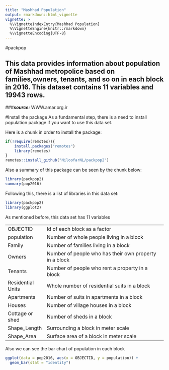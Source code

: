 ```yaml
---
title: "Mashhad Population"
output: rmarkdown::html_vignette
vignette: >
  %\VignetteIndexEntry{Mashhad Population}
  %\VignetteEngine{knitr::rmarkdown}
  %\VignetteEncoding{UTF-8}
---
```

#packpop

## This data provides information about population of Mashhad metropolice based on families,owners, tenants, and so on in each block in 2016. This dataset contains 11 variables and 19943 rows.

###***source:*** WWW.amar.org.ir

#Install the package
As a fundamental step, there is a need to install population package if you want to use this data set.

Here is a chunk in order to install the package:

```r
if(!require(remotes)){
    install.packages("remotes")
    library(remotes)
}
remotes::install_github("NiloofarNL/packpop2")
```


Also a summary of this package can be seen by the chunk below:

```r
library(packpop2)
summary(pop2016)

```


Following this, there is a list of libraries in this data set:
```r
library(packpop2)
library(ggplot2)

```

As mentioned before, this data set has 11 variables 

+---------------+---------------------------------------------------------+
|OBJECTID       |Id of each block as a factor                             |
|               |                                                         |
+---------------+---------------------------------------------------------+
| population    |Number of whole people living in a block                 |
|               |                                                         |
+---------------+---------------------------------------------------------+
| Family        |Number of families living in a block                     |
|               |                                                         |
+---------------+---------------------------------------------------------+
|Owners         |Number of people who has their own property in a block   |
|               |                                                         |
+---------------+---------------------------------------------------------+
|Tenants        |Number of people who rent a property in a block          |
|               |                                                         |
+---------------+---------------------------------------------------------+
|Residential    |Whole number of residential suits in a block             |
|Units          |                                                         |
+---------------+---------------------------------------------------------+
|Apartments     |Number of suits in apartments in a block                 |
|               |                                                         |      
+---------------+---------------------------------------------------------+
|Houses         |Number of village houses in a block                      | 
|               |                                                         |           
+---------------+---------------------------------------------------------+
|Cottage or shed|Number of sheds in a block                               |
|               |                                                         |
+---------------+---------------------------------------------------------+
|Shape_Length   |Surrounding a block in meter scale                       |
|               |                                                         |
+---------------+---------------------------------------------------------+
|Shape_Area     |Surface area of a block in meter scale                   |
|               |                                                         |
+---------------+---------------------------------------------------------+


Also we can see the bar chart of population in each block
```r
ggplot(data = pop2016, aes(x = OBJECTID, y = population)) + 
  geom_bar(stat = "identity")
```

